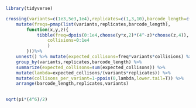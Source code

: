 
```r
library(tidyverse)
```


```r

crossing(variants=c(1e3,5e3,1e4),replicates=c(1,3,10),barcode_length=c(16,20)) %>% 
    mutate(freqs=pmap(list(variants,replicates,barcode_length),
        function(x,y,z){
            tibble(freq=dpois(0:1e4,choose(y*x,2)*(4^-z)*choose(z,4)),
                collisions=0:1e4
                )
        }))%>%
    unnest() %>% mutate(expected_collisons=freq*variants*collisions) %>% 
    group_by(variants,replicates,barcode_length) %>% 
    summarize(expected_collisons=sum(expected_collisons)) %>% 
    mutate(lambda=expected_collisons/(variants*replicates)) %>%
    mutate(collisons_per_variant=1-ppois(0,lambda,lower.tail=T)) %>%
    arrange(barcode_length,replicates,variants)
    

```



```r
sqrt(pi*(4^6)/2)
```

